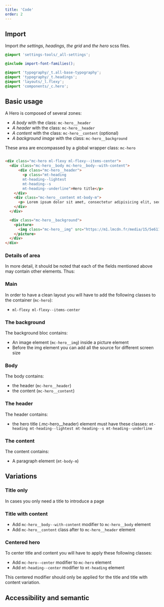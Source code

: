 ```yaml
---
title: 'Code'
order: 2
---
```


## Import

Import *the settings*, *headings*, *the grid* and *the hero* scss files. 
```scss
@import 'settings-tools/_all-settings';

@include import-font-families();

@import 'typography/_t.all-base-typography';
@import 'typography/_t.headings';
@import 'layouts/_l.flexy';
@import 'components/_c.hero';
```

## Basic usage
A Hero is composed of several zones:

- *A body* with the class: `mc-hero__header`
- *A header* with the class: `mc-hero__header`
- *A content* with the class: `mc-hero__content` (optional)
- *A background image* with the class: `mc-hero__background`

These area are encompassed by a global wrapper class: `mc-hero`

```html

<div class="mc-hero ml-flexy ml-flexy--items-center">
  <div class="mc-hero__body mc-hero__body--with-content">
      <div class="mc-hero__header">
        <p class="mt-heading
        mt-heading--lightest
        mt-heading--s
        mt-heading--underline">Hero title</p>
    </div>
    <div class="mc-hero__content mt-body-m">
      <p> Lorem ipsum dolor sit amet, consectetur adipisicing elit, sed do eiusmod tempor incididunt ut labore et dolore magna aliqua.</p>
    </div>
  </div>

  <div class="mc-hero__background">
    <picture>
      <img class="mc-hero__img" src="https://m1.lmcdn.fr/media/15/5e611393475ea771bbbad626/2872342965/greenkub-maison-sans-permis5e611393063b330009a4a405.jpg?width=800&crop=16:9,smart" alt="Greenkub house">
    </picture>
  </div>
</div>

```

<Preview path="titleContent" />

### Details of area
In more detail, it should be noted that each of the fields mentioned above may contain other elements. Thus:

### Main
In order to have a clean layout you will have to add the following classes to the container (`mc-hero`):
- `ml-flexy ml-flexy--items-center`

### The background
The background bloc contains:
- An image element (`mc-hero__img`) inside a picture element
- Before the img element you can add all the source for different screen size

### Body
The body contains: 
 - the header (`mc-hero__header`)
 - the content (`mc-hero__content`)

### The header
The header contains:
- the hero title (.mc-hero__header) element must have these classes: `mt-heading mt-heading--lightest mt-heading--s mt-heading--underline`

### The content
The content contains:
- A paragraph element (`mt-body-m`)

## Variations
### Title only
In cases you only need a title to introduce a page

<Preview path="basic" nude/>


### Title with content

- Add `mc-hero__body--with-content` modifier to `mc-hero__body` element
- Add `mc-hero__content` class after to `mc-hero__header` element

<Preview path="titleContent" nude/>

<!-- ### Box hero

- Add `mc-hero__body--with-box` modifier to `mc-hero__body` element
- Add `ml-flexy__col ml-flexy__col--full ml-flexy__col--7of12@from-m` classes to a div around `mc-hero__header` and `mc-hero__content`
- Add `mc-hero__container ml-flexy__col ml-flexy__col--full ml-flexy__col--5of12@from-m` classes to a div inside `mc-hero__body`
- Add your box content inside `mc-hero__box` 

<Preview path="box" nude/> -->


### Centered hero
To center title and content you will have to apply these following classes: 
- Add `mc-hero--center` modifier to `mc-hero` element
- Add `mt-heading--center` modifier to `mt-heading` element

<Highlight theme="warning" title="Be aware">

  This centered modifier should only be applied for the title and title with content variation.

</Highlight>

<Preview path="centered" nude/>

## Accessibility and semantic

<HintItem>
   
</HintItem>